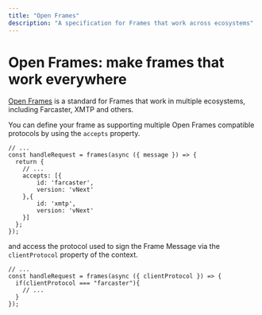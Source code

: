 ```yaml
---
title: "Open Frames"
description: "A specification for Frames that work across ecosystems"
---
```


# Open Frames: make frames that work everywhere

[Open Frames](https://github.com/open-frames/standard) is a standard for Frames that work in multiple ecosystems, including Farcaster, XMTP and others.

You can define your frame as supporting multiple Open Frames compatible protocols by using the `accepts` property.

```tsx
// ...
const handleRequest = frames(async ({ message }) => {
  return {
    // ...
    accepts: [{
        id: 'farcaster',
        version: 'vNext'
    },{
        id: 'xmtp',
        version: 'vNext'
    }]
  };
});
```

and access the protocol used to sign the Frame Message via the `clientProtocol` property of the context.

```tsx
// ...
const handleRequest = frames(async ({ clientProtocol }) => {
  if(clientProtocol === "farcaster"){
    // ...
  }
});
```
